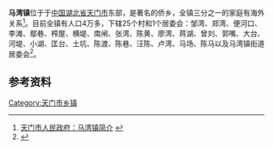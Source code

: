 {{coord|30|34|23|N|113|20|03|E|region:CN_type:city|display=title}}
{{中国乡级行政区
|行政区全称 =马湾镇
|景观照片文件名 =
|景观照片描述 =
|汉语拼音 =
|其他语言 = 
|其他语言名称 = 
|位置图文件名 = 
|位置图描述 = 
|自定义图片=
|上级行政区 = [[湖北省|湖北省]][[天门市|天门市]]
|行政区类别 = 镇
|行政区划代码 = 42 90 06 113
|行政区划 = 26
|村委会 = 25
|居委会 =1
|建置时间 = 1987年
|领导职位 = 
|领导名称 = 
|政府驻地 = 
|毗邻 = 
|地理坐标 = 
|总面积 =
|总人口 =
|邮政编码 =431715
|电话区号 = 0728
}}
'''马湾镇'''位于于[[中国|中国]][[湖北省|湖北省]][[天门市|天门市]]东部，是著名的侨乡，全镇三分之一的家庭有海外关系<ref>[http://www.tianmen.gov.cn/zjtm/xzbcq/mwz/ 天门市人民政府：马湾镇简介] {{webarchive|url=https://web.archive.org/web/20110629025549/http://www.tianmen.gov.cn/zjtm/xzbcq/mwz/ |date=2011-06-29 }}</ref>。目前全镇有人口4万多，下辖25个村和1个居委会：邹湾、郑湾、便河口、李滩、鄢巷、榨屋、横堤、南闸、张湾、陈黄、廖湾、蒋湖、曾刘、郭嘴、大台、河堤、小湖、匡台、土坑、陈渡、陈巷、汪陈、卢湾、马场、陈马以及马湾镇街道居委会<ref>{{Cite web |url=http://www.tianmen.gov.cn/zjtm/xzqh/ |title=天门市人民政府：行政区划 |access-date=2011-10-01 |archive-url=https://web.archive.org/web/20110904054929/http://www.tianmen.gov.cn/zjtm/xzqh/ |archive-date=2011-09-04 |dead-url=yes }}</ref>。

==参考资料==
{{reflist}}
{{天门市行政区划}}
{{湖北行政区划小作品}}

[[Category:天门市乡镇|Category:天门市乡镇]]